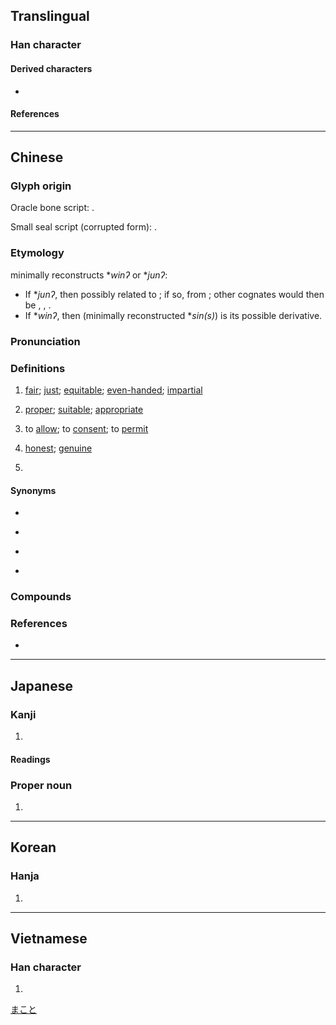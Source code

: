 {{character info}}
==Translingual==

===Han character===
{{Han char|rn=10|rad=儿|as=02|sn=4|four=23210|canj=IHU|ids=⿱厶儿}}

====Derived characters====
*{{l|mul|[[阭]], [[抁]], [[吮]], [[狁]], [[沇]], [[玧]], [[鈗]], [[馻]], [[兖]]}}

====References====
{{Han ref|kx=0123.030|dkj=01338|dj=0258.010|hdz=10265.030|uh=5141}}

----

==Chinese==
{{zh-forms}}

===Glyph origin===
{{Han etym}}
Oracle bone script: {{liushu|p}}.

Small seal script (corrupted form): {{Han compound|以|alt1=㠯|儿|c1=p|c2=s|ls=psc}}.

===Etymology===
{{zh-ref|Schuessler (2007)}} minimally reconstructs *''winʔ'' or *''junʔ'':
* If *''junʔ'', then possibly related to {{cog|my|ယုံ||to believe}}; if so, from {{inh|zh|sit-pro|*yum||to believe}}; other cognates would then be {{cog|csh|yón-é}}, {{cog|mrh|zó}}, {{cog|lhu|ʑo³¹}}.
* If *''winʔ'', then {{och-l|信}} (minimally reconstructed *''sin(s)'') is its possible derivative.

===Pronunciation===
{{zh-pron
|m=yǔn,rǔn,2na=Beijing dialect,2nb=colloquial
|m-s=yun3/yong3
|c=wan5
|c-t=vun4
|h=pfs=yún
|md=ṳ̄ng
|mn=qz,tp,xm:ún/kh,zz:ín
|mn-t=rung2
|w=2yn
|mc=y
|oc=y
|cat=v,a,pn
}}

===Definitions===
{{zh-hanzi}}

# {{zh-o}} [[fair]]; [[just]]; [[equitable]]; [[even-handed]]; [[impartial]]
# {{zh-o}} [[proper]]; [[suitable]]; [[appropriate]]
# {{zh-o}} to [[allow]]; to [[consent]]; to [[permit]]
# {{zh-o}} [[honest]]; [[genuine]]
# {{surname|zh}}

====Synonyms====
* {{s|fair}}
{{zh-syn-saurus|公正}}
* {{s|proper}}
{{zh-syn-saurus|合適}}
* {{s|to allow}}
{{zh-syn-saurus|允許}}
* {{s|honest}}
{{zh-syn-saurus|誠懇}}

===Compounds===
{{zh-der|不允|中允|依允|俞允|俯允|允准|允執其中|允執厥中|允婚|允從|允承|允文允武|允洽|允當|允許|允諾|公允|平允|慨允|慨然允諾|慨然應允|應允|明允|滿口應允|祝允明|答允|葷允|虞允文|面允}}

===References===
* {{R:yue:Hanzi}}

----

==Japanese==

===Kanji===
{{ja-kanji|grade=|rs=儿02}}

# {{rfdef|ja|sort=儿02}}

====Readings====
{{ja-readings
|on=いん
|kun=まこと-, ゆる-す, じょう-
|nanori=なり, や
}}

===Proper noun===
{{ja-pos|proper|まこと}}

# {{given name|ja|male}}

[[Category:Japanese male given names|まこと]]

----

==Korean==

===Hanja===
{{ko-hanja|윤}}

# {{rfdef|ko|sort=儿02}}

----

==Vietnamese==

===Han character===
{{vi-readings|reading=[[doãn]], [[duẫn]]|rs=儿02}}

# {{rfdef|vi|sort=儿02}}